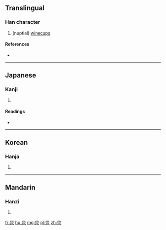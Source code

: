 ==Translingual==

===Han character===
{{Han char|rn=26|rad=卩|as=06|sn=8|four=|canj=弓水一尸山 (NEMSU)|ids=⿱[[丞]][[㔾]]}}

# (nuptial) [[winecup]]s

====References====
* {{Han ref|kx=0159.270|dkj=02864|dj=0365.090|hdz=10316.010|uh=537A|ud=21370}}

----

==Japanese==

===Kanji===
{{ja-kanji|grade=|rs=卩06}}

# {{defn|lang=ja|sort=卩06}}

====Readings====
* {{ja-readings|on=[[きん]] (kin)|kun=[[さかずき]] (sakazuki)}}

----

==Korean==

===Hanja===
{{ko-hanja|hangeul=근|rv=geun|mr=kŭn}}

# {{defn|lang=ko|sort=卩06}}

----

==Mandarin==

===Hanzi===
{{cmn-hanzi|pin=[[jǐn]] ([[jin3]])|wg=chin<sup>3</sup>}}

# {{defn|lang=cmn|sort=卩06}}

[[fr:卺]]
[[hu:卺]]
[[mg:卺]]
[[pl:卺]]
[[zh:卺]]